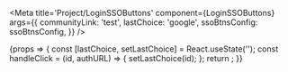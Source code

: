 
<Meta
	title='Project/LoginSSOButtons'
	component={LoginSSOButtons}
	args={{
		communityLink: 'test',
		lastChoice: 'google',
		ssoBtnsConfig: ssoBtnsConfig,
	}}
/>

<Canvas>
	<Story name='Basic'>
		{props => {
			const [lastChoice, setLastChoice] = React.useState('');
			const handleClick = (id, authURL) => {
				setLastChoice(id);
			};
			return <LoginSSOButtons {...props} clickHandler={handleClick} lastChoice={lastChoice} />;
		}}
	</Story>
</Canvas>
